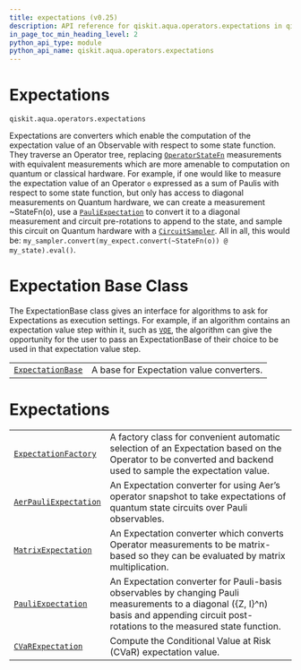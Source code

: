 ```yaml
---
title: expectations (v0.25)
description: API reference for qiskit.aqua.operators.expectations in qiskit v0.25
in_page_toc_min_heading_level: 2
python_api_type: module
python_api_name: qiskit.aqua.operators.expectations
---
```


<span id="module-qiskit.aqua.operators.expectations" />

<span id="qiskit-aqua-operators-expectations" />

<span id="expectations-qiskit-aqua-operators-expectations" />

# Expectations

`qiskit.aqua.operators.expectations`

Expectations are converters which enable the computation of the expectation value of an Observable with respect to some state function. They traverse an Operator tree, replacing [`OperatorStateFn`](qiskit.aqua.operators.state_fns.OperatorStateFn "qiskit.aqua.operators.state_fns.OperatorStateFn") measurements with equivalent measurements which are more amenable to computation on quantum or classical hardware. For example, if one would like to measure the expectation value of an Operator `o` expressed as a sum of Paulis with respect to some state function, but only has access to diagonal measurements on Quantum hardware, we can create a measurement \~StateFn(o), use a [`PauliExpectation`](qiskit.aqua.operators.expectations.PauliExpectation "qiskit.aqua.operators.expectations.PauliExpectation") to convert it to a diagonal measurement and circuit pre-rotations to append to the state, and sample this circuit on Quantum hardware with a [`CircuitSampler`](qiskit.aqua.operators.converters.CircuitSampler "qiskit.aqua.operators.converters.CircuitSampler"). All in all, this would be: `my_sampler.convert(my_expect.convert(~StateFn(o)) @ my_state).eval()`.

# Expectation Base Class

The ExpectationBase class gives an interface for algorithms to ask for Expectations as execution settings. For example, if an algorithm contains an expectation value step within it, such as [`VQE`](qiskit.aqua.algorithms.VQE "qiskit.aqua.algorithms.VQE"), the algorithm can give the opportunity for the user to pass an ExpectationBase of their choice to be used in that expectation value step.

|                                                                                                                              |                                          |
| ---------------------------------------------------------------------------------------------------------------------------- | ---------------------------------------- |
| [`ExpectationBase`](qiskit.aqua.operators.expectations.ExpectationBase "qiskit.aqua.operators.expectations.ExpectationBase") | A base for Expectation value converters. |

# Expectations

|                                                                                                                                          |                                                                                                                                                                                          |
| ---------------------------------------------------------------------------------------------------------------------------------------- | ---------------------------------------------------------------------------------------------------------------------------------------------------------------------------------------- |
| [`ExpectationFactory`](qiskit.aqua.operators.expectations.ExpectationFactory "qiskit.aqua.operators.expectations.ExpectationFactory")    | A factory class for convenient automatic selection of an Expectation based on the Operator to be converted and backend used to sample the expectation value.                             |
| [`AerPauliExpectation`](qiskit.aqua.operators.expectations.AerPauliExpectation "qiskit.aqua.operators.expectations.AerPauliExpectation") | An Expectation converter for using Aer’s operator snapshot to take expectations of quantum state circuits over Pauli observables.                                                        |
| [`MatrixExpectation`](qiskit.aqua.operators.expectations.MatrixExpectation "qiskit.aqua.operators.expectations.MatrixExpectation")       | An Expectation converter which converts Operator measurements to be matrix-based so they can be evaluated by matrix multiplication.                                                      |
| [`PauliExpectation`](qiskit.aqua.operators.expectations.PauliExpectation "qiskit.aqua.operators.expectations.PauliExpectation")          | An Expectation converter for Pauli-basis observables by changing Pauli measurements to a diagonal (\{Z, I}^n) basis and appending circuit post-rotations to the measured state function. |
| [`CVaRExpectation`](qiskit.aqua.operators.expectations.CVaRExpectation "qiskit.aqua.operators.expectations.CVaRExpectation")             | Compute the Conditional Value at Risk (CVaR) expectation value.                                                                                                                          |

